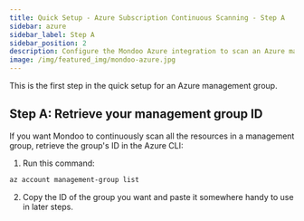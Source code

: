 ```yaml
---
title: Quick Setup - Azure Subscription Continuous Scanning - Step A
sidebar: azure
sidebar_label: Step A
sidebar_position: 2
description: Configure the Mondoo Azure integration to scan an Azure management group. Step A is to retrieve your subscription ID and tenant ID.
image: /img/featured_img/mondoo-azure.jpg
---
```


This is the first step in the quick setup for an Azure management group.

## Step A: Retrieve your management group ID

If you want Mondoo to continuously scan all the resources in a management group, retrieve the group's ID in the Azure CLI:

1. Run this command:

```bash
az account management-group list
```

2. Copy the ID of the group you want and paste it somewhere handy to use in later steps.
